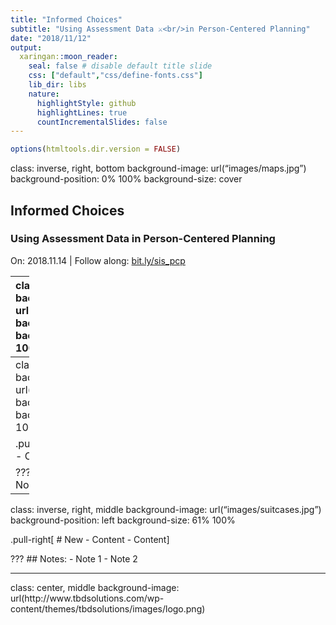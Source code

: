 ```yaml
---
title: "Informed Choices"
subtitle: "Using Assessment Data ⚔<br/>in Person-Centered Planning"
date: "2018/11/12"
output:
  xaringan::moon_reader:
    seal: false # disable default title slide
    css: ["default","css/define-fonts.css"]
    lib_dir: libs
    nature:
      highlightStyle: github
      highlightLines: true
      countIncrementalSlides: false
---
```


```r
options(htmltools.dir.version = FALSE)
```
class: inverse, right, bottom
background-image: url("images/maps.jpg")
background-position: 0% 100%
background-size: cover

## Informed Choices
### Using Assessment Data in Person-Centered Planning
On: 2018.11.14 | Follow along: [bit.ly/sis_pcp](http://bit.ly/sis_pcp)

---
class: inverse, right, middle 
background-image: url("images/audience.jpg")
background-position: left
background-size: 61% 100%

.pull-right[
## Your trusty guides:
- Laura Demeuse
- Joshua Hagedorn
]

???
## Notes:
- Note 1
- Note 2

---
class: inverse, right, middle 
background-image: url("images/iceberg.jpg")
background-position: left
background-size: 61% 100%

.pull-right[
# New
- Content
- Content
]

???
## Notes:
- Note 1
- Note 2

---
class: inverse, right, middle 
background-image: url("images/suitcases.jpg")
background-position: left
background-size: 61% 100%

.pull-right[
# New
- Content
- Content
]

???
## Notes:
- Note 1
- Note 2

---
class: center, middle
background-image: url(http://www.tbdsolutions.com/wp-content/themes/tbdsolutions/images/logo.png)


